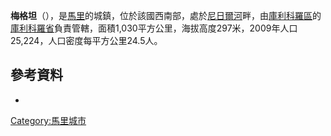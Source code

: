 '''梅格坦'''（{{lang-fr|Méguétan}}），是[[馬里|馬里]]的城鎮，位於該國西南部，處於[[尼日爾河|尼日爾河]]畔，由[[庫利科羅區|庫利科羅區]]的[[庫利科羅省|庫利科羅省]]負責管轄，面積1,030平方公里，海拔高度297米，2009年人口25,224，人口密度每平方公里24.5人。

{{Coord|12|52|27|N|7|31|54|W|display=title}}

==參考資料==
*{{cite web|url=http://mali-reforme-telecom.mctmtl.com/previsions.pdf|title=Previsions de desserte des communes pour la periode de 2001-2005|publisher=Mali Reforme Telecom|accessdate=February 9, 2009|deadurl=yes|archiveurl=https://web.archive.org/web/20040829024117/http://mali-reforme-telecom.mctmtl.com/previsions.pdf|archivedate=2004年8月29日}}

{{庫利科羅區}}

[[Category:馬里城市|Category:馬里城市]]


{{Mali-geo-stub}}